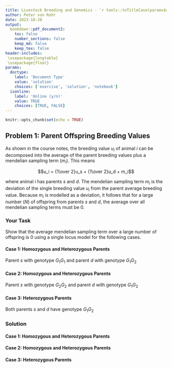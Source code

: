 ```yaml
---
title: Livestock Breeding and Genomics - `r tools::toTitleCase(params$doctype)` 6
author: Peter von Rohr
date: 2023-10-20
output:
  bookdown::pdf_document2:
    toc: false
    number_sections: false
    keep_md: false
    keep_tex: false
header-includes:
 \usepackage{longtable}
 \usepackage{float}
params:
  doctype:
    label: 'Document Type'
    value: 'solution'
    choices: ['exercise', 'solution', 'notebook']
  isonline:
    label: 'Online (y/n)'
    value: TRUE
    choices: [TRUE, FALSE]
---
```



```r
knitr::opts_chunk$set(echo = TRUE)
```


## Problem 1: Parent Offspring Breeding Values
As shown in the course notes, the breeding value $u_i$ of animal $i$ can be decomposed into the average of the parent breeding values plus a mendelian sampling term ($m_i$). This means

$$u_i = {1\over 2}u_s + {1\over 2}u_d + m_i$$

where animal $i$ has parents $s$ and $d$. The mendelian sampling term $m_i$ is the deviation of the single breeding value $u_i$ from the parent average breeding value. Because $m_i$ is modelled as a deviation, it follows that for a large number ($N$) of offspring from parents $s$ and $d$, the average over all mendelian sampling terms must be $0$. 

### Your Task
Show that the average mendelian sampling term over a large number of offspring is $0$ using a single locus model for the following cases.

#### Case 1: Homozygous and Heterozygous Parents
Parent $s$ with genotype $G_1G_1$ and parent $d$ with genotype $G_1G_2$


#### Case 2: Homozygous and Heterozygous Parents
Parent $s$ with genotype $G_2G_2$ and parent $d$ with genotype $G_1G_2$


#### Case 3: Heterozygous Parents
Both parents $s$ and $d$ have genotype $G_1G_2$

<!-- your-solution-start
### Your Solution
* For each of the following cases compute the parent average of breeding values. 
* Compute the difference between the breeding values of every possible offspring and the parent average
* Compute the average over all mendelian sampling terms

#### Case 1: Homozygous and Heterozygous Parents

#### Case 2: Homozygous and Heterozygous Parents

#### Case 3: Heterozygous Parents

---  your-solution-end -->


<!-- master-solution-start -->

### Solution

#### Case 1: Homozygous and Heterozygous Parents

#### Case 2: Homozygous and Heterozygous Parents

#### Case 3: Heterozygous Parents

<!-- master-solution-end -->


